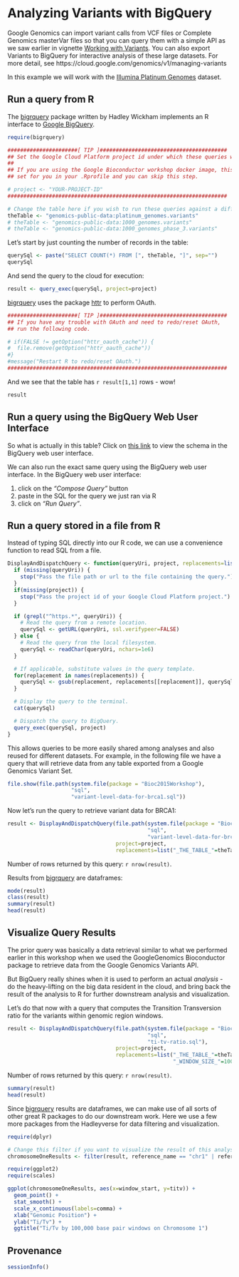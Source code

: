 <!-- R Markdown Documentation, DO NOT EDIT THE PLAIN MARKDOWN VERSION OF THIS FILE -->

<!-- Copyright 2015 Google Inc. All rights reserved. -->

<!-- Licensed under the Apache License, Version 2.0 (the "License"); -->
<!-- you may not use this file except in compliance with the License. -->
<!-- You may obtain a copy of the License at -->

<!--     http://www.apache.org/licenses/LICENSE-2.0 -->

<!-- Unless required by applicable law or agreed to in writing, software -->
<!-- distributed under the License is distributed on an "AS IS" BASIS, -->
<!-- WITHOUT WARRANTIES OR CONDITIONS OF ANY KIND, either express or implied. -->
<!-- See the License for the specific language governing permissions and -->
<!-- limitations under the License. -->

# Analyzing Variants with BigQuery

Google Genomics can import variant calls from VCF files or Complete Genomics masterVar files so that you can query them with a simple API as we saw earlier in vignette [Working with Variants](http://bioconductor.org/packages/devel/bioc/vignettes/GoogleGenomics/inst/doc/VariantAnnotation-comparison-test.html).  You can also export Variants to BigQuery for interactive analysis of these large datasets.  For more detail, see https://cloud.google.com/genomics/v1/managing-variants

In this example we will work with the [Illumina Platinum Genomes](http://googlegenomics.readthedocs.org/en/latest/use_cases/discover_public_data/platinum_genomes.html) dataset.

## Run a query from R

The [bigrquery](https://github.com/hadley/bigrquery) package written by Hadley Wickham implements an R interface to [Google BigQuery](https://cloud.google.com/bigquery/).

```r
require(bigrquery)
```

```r
######################[ TIP ]########################################
## Set the Google Cloud Platform project id under which these queries will run.
## 
## If you are using the Google Bioconductor workshop docker image, this is already
## set for you in your .Rprofile and you can skip this step.

# project <- "YOUR-PROJECT-ID"
#####################################################################
```

```r
# Change the table here if you wish to run these queries against a different Variants table.
theTable <- "genomics-public-data:platinum_genomes.variants"
# theTable <- "genomics-public-data:1000_genomes.variants"
# theTable <- "genomics-public-data:1000_genomes_phase_3.variants"
```

Let's start by just counting the number of records in the table:
```r
querySql <- paste("SELECT COUNT(*) FROM [", theTable, "]", sep="")
querySql
```

And send the query to the cloud for execution:
```r
result <- query_exec(querySql, project=project)
```

[bigrquery](https://github.com/hadley/bigrquery) uses the package [httr](https://github.com/hadley/httr) to perform OAuth.

```r
######################[ TIP ]########################################
## If you have any trouble with OAuth and need to redo/reset OAuth,
## run the following code.

# if(FALSE != getOption("httr_oauth_cache")) {
#  file.remove(getOption("httr_oauth_cache"))
#}
#message("Restart R to redo/reset OAuth.")
#####################################################################
```

And we see that the table has `r result[1,1]` rows - wow!
```r
result
```

## Run a query using the BigQuery Web User Interface

So what is actually in this table?  Click on [this link](https://bigquery.cloud.google.com/table/genomics-public-data:platinum_genomes.variants) to view the schema in the BigQuery web user interface.

We can also run the exact same query using the BigQuery web user interface.  In the BigQuery web user interface:

(1) click on the *"Compose Query"* button
(2) paste in the SQL for the query we just ran via R
(3) click on *"Run Query"*.

## Run a query stored in a file from R

Instead of typing SQL directly into our R code, we can use a convenience function to read SQL from a file.
```r
DisplayAndDispatchQuery <- function(queryUri, project, replacements=list()) {
  if (missing(queryUri)) {
    stop("Pass the file path or url to the file containing the query.")
  }
  if(missing(project)) {
    stop("Pass the project id of your Google Cloud Platform project.")
  }

  if (grepl("^https.*", queryUri)) {
    # Read the query from a remote location.
    querySql <- getURL(queryUri, ssl.verifypeer=FALSE)
  } else {
    # Read the query from the local filesystem.
    querySql <- readChar(queryUri, nchars=1e6)
  }

  # If applicable, substitute values in the query template.
  for(replacement in names(replacements)) {
    querySql <- gsub(replacement, replacements[[replacement]], querySql, fixed=TRUE)
  }

  # Display the query to the terminal.
  cat(querySql)

  # Dispatch the query to BigQuery.
  query_exec(querySql, project)
}
```

This allows queries to be more easily shared among analyses and also reused for different datasets.  For example, in the following file we have a query that will retrieve data from any table exported from a Google Genomics Variant Set.
```r
file.show(file.path(system.file(package = "Bioc2015Workshop"),
                    "sql",
                    "variant-level-data-for-brca1.sql"))
```

Now let's run the query to retrieve variant data for BRCA1:
```r
result <- DisplayAndDispatchQuery(file.path(system.file(package = "Bioc2015Workshop"),
                                            "sql",
                                            "variant-level-data-for-brca1.sql"),
                                  project=project,
                                  replacements=list("_THE_TABLE_"=theTable))
```
Number of rows returned by this query: `r nrow(result)`.

Results from [bigrquery](https://github.com/hadley/bigrquery) are dataframes:
```r
mode(result)
class(result)
summary(result)
head(result)
```

## Visualize Query Results

The prior query was basically a data retrieval similar to what we performed earlier in this workshop when we used the GoogleGenomics Bioconductor package to retrieve data from the Google Genomics Variants API.  

But BigQuery really shines when it is used to perform an actual *analysis* - do the heavy-lifting on the big data resident in the cloud, and bring back the result of the analysis to R for further downstream analysis and visualization.

Let's do that now with a query that computes the Transition Transversion ratio for the variants within genomic region windows.
```r
result <- DisplayAndDispatchQuery(file.path(system.file(package = "Bioc2015Workshop"),
                                            "sql",
                                            "ti-tv-ratio.sql"),
                                  project=project,
                                  replacements=list("_THE_TABLE_"=theTable,
                                                    "_WINDOW_SIZE_"=100000))
```
Number of rows returned by this query: `r nrow(result)`.

```r
summary(result)
head(result)
```

Since [bigrquery](https://github.com/hadley/bigrquery) results are dataframes, we can make use of all sorts of other great R packages to do our downstream work.  Here we use a few more packages from the Hadleyverse for data filtering and visualization.

```r
require(dplyr)
```

```r
# Change this filter if you want to visualize the result of this analysis for a different chromosome.
chromosomeOneResults <- filter(result, reference_name == "chr1" | reference_name == "1")
```

```r
require(ggplot2)
require(scales)
```

```r
ggplot(chromosomeOneResults, aes(x=window_start, y=titv)) +
  geom_point() +
  stat_smooth() +
  scale_x_continuous(labels=comma) +
  xlab("Genomic Position") +
  ylab("Ti/Tv") +
  ggtitle("Ti/Tv by 100,000 base pair windows on Chromosome 1")
```

## Provenance
```r
sessionInfo()
```
